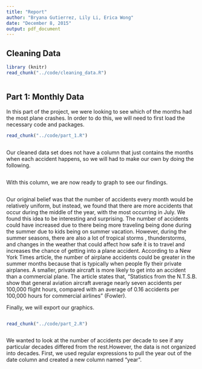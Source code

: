 ```yaml
---
title: "Report"
author: "Bryana Gutierrez, Lily Li, Erica Wong"
date: "December 8, 2015"
output: pdf_document
---
```

## Cleaning Data
```r
library (knitr)
read_chunk("../code/cleaning_data.R")

```


```r
```

## Part 1: Monthly Data
In this part of the project, we were looking to see which of the months had the most plane crashes. In order to do this, we will need to first load the necessary code and packages.
```r
read_chunk("../code/part_1.R")
```

```r
```

Our cleaned data set does not have a column that just contains the months when each accident happens, so we will had to make our own by doing the following.
```r
```

With this column, we are now ready to graph to see our findings.
```r
```

Our original belief was that the number of accidents every month would be relatively uniform, but instead, we found that there are more accidents that occur during the middle of the year, with the most occurring in July. We found this idea to be interesting and surprising. The number of accidents could have increased due to there being more traveling being done during the summer due to kids being on summer vacation. However, during the summer seasons, there are also a lot of tropical storms , thunderstorms, and changes in the weather that could affect how safe it is to travel and increases the chance of getting into a plane accident. According to a New York Times article, the number of airplane accidents could be greater in the summer months because that is typically when people fly their private airplanes. A smaller, private aircraft is more likely to get into an accident than a commercial plane. The article states that, “Statistics from the N.T.S.B. show that general aviation aircraft average nearly seven accidents per 100,000 flight hours, compared with an average of 0.16 accidents per 100,000 hours for commercial airlines” (Fowler). 

Finally, we will export our graphics.
```r
```


```r
read_chunk("../code/part_2.R")

```

```r
```

We wanted to look at the number of accidents per decade to see if any particular decades differed from the rest.However, the data is not organized into decades. First, we used regular expressions to pull the year out of the date column and created a new column named "year". 

```r
```


```r
```

```r
```

```r
```

```r
```

